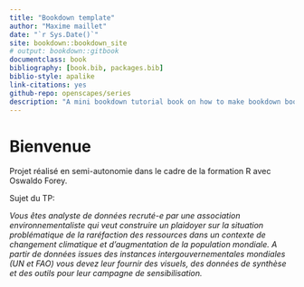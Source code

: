```yaml
--- 
title: "Bookdown template"
author: "Maxime maillet"
date: "`r Sys.Date()`"
site: bookdown::bookdown_site
# output: bookdown::gitbook
documentclass: book
bibliography: [book.bib, packages.bib]
biblio-style: apalike
link-citations: yes
github-repo: openscapes/series
description: "A mini bookdown tutorial book on how to make bookdown books."
---
```


# Bienvenue

Projet réalisé en semi-autonomie dans le cadre de la formation R avec Oswaldo Forey.

Sujet du TP:

*Vous êtes analyste de données recruté-e par une association environnementaliste qui veut construire un plaidoyer sur la situation problématique de la raréfaction des ressources dans un contexte de changement climatique et d'augmentation de la population mondiale. A partir de données issues des instances intergouvernementales mondiales (UN et FAO) vous devez leur fournir des visuels, des données de synthèse et des outils pour leur campagne de sensibilisation.*


